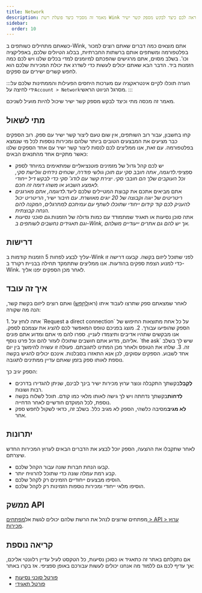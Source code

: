 ```yaml
---
title: Network
description: מאמר זה מסביר כיצד פועלת רשת Wink ומראה לכם כיצד לבקש מספק קשר ישיר.
sidebar:
  order: 10
---
```


כשאתם מתחילים כשותפים ב-Wink, אתם מוצאים כמה דברים שאתם רוצים למכור בפלטפורמה ומשתפים אותם ברשתות החברתיות, בבלוג הטיולים שלכם, באפליקציה וכו'.
בשלב מסוים, אתם מרגישים שהפכתם למיומנים למדי בכלים שלנו ויש לכם כמה הזמנות ביד.
הדבר הבא שאתם יכולים לעשות כדי לשדרג את יכולת המכירות שלכם הוא לחפש קשרים ישירים עם ספקים.

:::הערה
תוכלו לקיים אינטראקציה עם מערכות היחסים הפעילות והממתינות שלכם על ידי לחיצה על`Account > Network`מסרגל הניווט הראשי.
:::

מאמר זה מכסה מתי וכיצד לבקש מספק קשר ישיר שיכול להיות מועיל לשניכם.

## מתי לשאול

קחו בחשבון, עבור רוב השותפים, אין שום טעם ליצור קשר ישיר עם ספק. רוב הספקים כבר מציעים את המבצעים הטובים ביותר שלהם ומכירות נוספות לכל מי שנמצא בפלטפורמה.
עם זאת, אנו ממליצים לכם לנסות ליצור קשר ישיר עם אחד הספקים שלנו כאשר מתקיים אחד מהתנאים הבאים:

* יש לכם קהל גדול של מזמינים פוטנציאליים שמתאימים במיוחד לספק ספציפי.*לדוגמה, אתה חובב סקי עם תוכן גולשי פודרה, שטחים נידחים וגלישת סקי, וכל העוקבים שלך הם חובבי סקי. יצירת קשר עם לודג' סקי כדי לבקש דיל ייחודי לאמצע השבוע או משהו דומה זה חכם.*
* אתם מביאים אתכם את קבוצת המטיילים שלכם ליעד.*לדוגמה, אתם מארגנים ריטריטים של יוגה וקבוצה של 20 יוגים מאושרת. עם חיבור ישיר, הריטריט יכול להעניק לכם קוד קידום ייחודי שתוכלו לשתף עם עמיתכם למתרגלים, המקנה להם הנחה קבוצתית.*
* אתה סוכן נסיעות או תאגיד שמתמודד עם כמות גדולה של הזמנות.*גם סוכני נסיעות וגם תאגידים נחשבים לשותפים ב-Wink, אך יש להם גם אתרים ייעודיים משלהם.*

## דרישות

עליך לבצע לפחות 5 הזמנות קודמות ב-Wink לפני שתוכל ליזום בקשה.
קבענו דרישה זו כדי למנוע הצפת ספקים בהודעות. אנו ממליצים שתתמקד תחילה בבניית רקורד ב-Wink. לאחר מכן הספקים יפנו אליך.

## איך זה עובד

לאחר שמצאתם ספק שתרצו לעבוד איתו (ראו[לְחַפֵּשׂ](/studio/search/)) ואתם רוצים ליזום בקשת קשר, הנה מה שקורה:

<Steps>
  1. אתה לוחץ על `Request a direct connection` על כל אחת מתוצאות החיפוש של הספק שהופיעו עבורך.
  2. מוצג בפניכם טופס המאפשר לכם להציג את עצמכם לספק. אנו מבקשים שתהיו אדיבים ותיצמדו לעניין. ספרו להם מי אתם ומדוע אתם פונים אליהם, מדוע אתם חושבים שתוכלו לעזור להם וכל פרט נוסף. `the ask` שיש לך בשלב זה.
  3. שלחו את הטופס ולאחר מכן המתינו לתגובתם. פעולה זו עשויה להימשך בין יום אחד לשבוע. הספקים עסוקים, לכן אנא התאזרו בסבלנות. אינכם יכולים להגיש בקשה נוספת לאותו ספק בזמן שאתם עדיין ממתינים לתגובה.
</Steps>


הספק יגיב כך:

* **לְקַבֵּל**בקשתך התקבלה ונוצר ערוץ מכירות ישיר בינך לבינם, שניתן להגדירו בדרכים רבות ושונות.
* **לִדחוֹת**בקשתך נדחתה ויש לך גישה לאותו מלאי כמו קודם. תוכל לשלוח בקשה נוספת, לכל המוקדם חודשיים לאחר הדחייה.
* **לא מגיב**מסיבה כלשהי, הספק לא מגיב כלל. בשלב זה, כדאי לשקול לחפש ספק אחר.

## יתרונות

לאחר שתקבלו את ההצעה, הספק יוכל לבצע את הדברים הבאים לערוץ המכירות החדש שיצרתם.

* קבעו הנחת חברות שונה עבור הקהל שלכם.
* קבע רמת עמלה שונה כדי שתוכל להרוויח יותר.
* הוסיפו מבצעים ייחודיים הזמינים רק לקהל שלכם.
* הוסיפו מלאי ייחודי ומכירות נוספות הזמינות רק לקהל שלכם.

## ממשק API

מפתחים שרוצים לנהל את הרשת שלהם יכולים לגשת אל[מפתחים > API > ערוץ מכירות](/developers/apis/#sales-channel-api).

## קריאה נוספת

אם נתקלתם באתר זה כתאגיד או כסוכן נסיעות, כל הטקסט לעיל עדיין רלוונטי אליכם, אך עדיף לכם גם ללמוד מה אנחנו יכולים לעשות עבורכם באופן ספציפי. אז בקרו באתר:

* [פורטל סוכני נסיעות](/travel-agent/what-is-agent/)
* [פורטל תאגידי](/corporate/what-is-group/)

